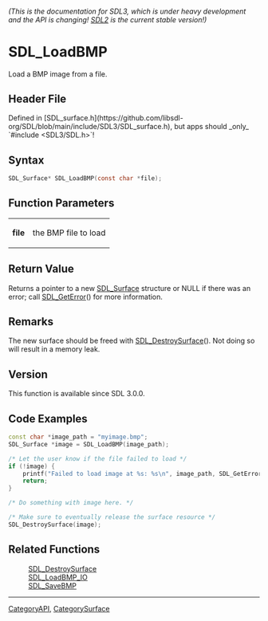 ====== (This is the documentation for SDL3, which is under heavy development and the API is changing! [https://wiki.libsdl.org/SDL2/ SDL2] is the current stable version!) ======
= SDL_LoadBMP =

Load a BMP image from a file.

== Header File ==

Defined in [SDL_surface.h](https://github.com/libsdl-org/SDL/blob/main/include/SDL3/SDL_surface.h), but apps should _only_ `#include <SDL3/SDL.h>`!

== Syntax ==

<syntaxhighlight lang='c'>
SDL_Surface* SDL_LoadBMP(const char *file);
</syntaxhighlight>

== Function Parameters ==

{|
|'''file'''
|the BMP file to load
|}

== Return Value ==

Returns a pointer to a new [[SDL_Surface]] structure or NULL if there was
an error; call [[SDL_GetError]]() for more information.

== Remarks ==

The new surface should be freed with [[SDL_DestroySurface]](). Not doing so
will result in a memory leak.

== Version ==

This function is available since SDL 3.0.0.

== Code Examples ==

<syntaxhighlight lang='c++'>
const char *image_path = "myimage.bmp";
SDL_Surface *image = SDL_LoadBMP(image_path);

/* Let the user know if the file failed to load */
if (!image) {
    printf("Failed to load image at %s: %s\n", image_path, SDL_GetError());
    return;
}

/* Do something with image here. */

/* Make sure to eventually release the surface resource */
SDL_DestroySurface(image);
</syntaxhighlight>

== Related Functions ==

:[[SDL_DestroySurface]]
:[[SDL_LoadBMP_IO]]
:[[SDL_SaveBMP]]

----
[[CategoryAPI]], [[CategorySurface]]


